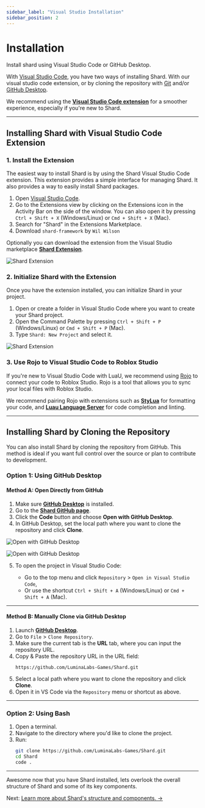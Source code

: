 ```yaml
---
sidebar_label: "Visual Studio Installation"
sidebar_position: 2
---
```


# Installation

Install shard using Visual Studio Code or GitHub Desktop.

With [Visual Studio Code](https://code.visualstudio.com/), you have two ways of installing Shard. With our visual studio code extension, or by cloning the repository with [Git](https://git-scm.com/) and/or [GitHub Desktop](https://desktop.github.com/).

We recommend using the **[Visual Studio Code extension](https://marketplace.visualstudio.com/items?itemName=WilWilson.shard-framework)** for a smoother experience, especially if you're new to Shard.

---

## Installing Shard with Visual Studio Code Extension
### 1. Install the Extension
The easiest way to install Shard is by using the Shard Visual Studio Code extension.
This extension provides a simple interface for managing Shard. It also provides a way to easily install Shard packages.

1. Open [Visual Studio Code](https://code.visualstudio.com/).
2. Go to the Extensions view by clicking on the Extensions icon in the Activity Bar on the side of the window. You can also open it by pressing `Ctrl + Shift + X` (Windows/Linux) or `Cmd + Shift + X` (Mac).
3. Search for "Shard" in the Extensions Marketplace.
4. Download `shard-framework` by `Wil Wilson`

Optionally you can download the extension from the Visual Studio marketplace **[Shard Extension](https://marketplace.visualstudio.com/items?itemName=WilWilson.shard-framework)**.

![Shard Extension](./img/shard_extension.png)

### 2. Initialize Shard with the Extension
Once you have the extension installed, you can initialize Shard in your project.

1. Open or create a folder in Visual Studio Code where you want to create your Shard project.
2. Open the Command Palette by pressing `Ctrl + Shift + P` (Windows/Linux) or `Cmd + Shift + P` (Mac).
3. Type `Shard: New Project` and select it.

![Shard Extension](./img/new_project.png)


### 3. Use Rojo to Visual Studio Code to Roblox Studio
If you're new to Visual Studio Code with LuaU, we recommend using [Rojo](https://rojo.space/) to connect your code to Roblox Studio. Rojo is a tool that allows you to sync your local files with Roblox Studio.

We recommend pairing Rojo with extensions such as **[StyLua](https://marketplace.visualstudio.com/items?itemName=JohnnyMorganz.stylua)** for formatting your code, and **[Luau Language Server](https://marketplace.visualstudio.com/items?itemName=JohnnyMorganz.luau-lsp)** for code completion and linting.

---

## Installing Shard by Cloning the Repository

You can also install Shard by cloning the repository from GitHub. This method is ideal if you want full control over the source or plan to contribute to development.


### Option 1: Using GitHub Desktop

#### Method A: Open Directly from GitHub

1. Make sure **[GitHub Desktop](https://desktop.github.com/)** is installed.
2. Go to the **[Shard GitHub page](https://github.com/LuminaLabs-Games/Shard)**.
3. Click the **Code** button and choose **Open with GitHub Desktop**.
4. In GitHub Desktop, set the local path where you want to clone the repository and click **Clone**.

![Open with GitHub Desktop](./img/open_with_github_desktop.png)

![Open with GitHub Desktop](./img/github_desktop_clone.png)

5. To open the project in Visual Studio Code:

   * Go to the top menu and click `Repository` > `Open in Visual Studio Code`,
   * Or use the shortcut `Ctrl + Shift + A` (Windows/Linux) or `Cmd + Shift + A` (Mac).

---

#### Method B: Manually Clone via GitHub Desktop

1. Launch **[GitHub Desktop](https://desktop.github.com/)**.
2. Go to `File` > `Clone Repository`.
3. Make sure the current tab is the **URL** tab, where you can input the repository URL.
4. Copy & Paste the repository URL in the URL field:
   ```
   https://github.com/LuminaLabs-Games/Shard.git
   ```
5. Select a local path where you want to clone the repository and click **Clone**.
6. Open it in VS Code via the `Repository` menu or shortcut as above.



---

### Option 2: Using Bash

1. Open a terminal.
2. Navigate to the directory where you'd like to clone the project.
3. Run:
   ```bash
   git clone https://github.com/LuminaLabs-Games/Shard.git
   cd Shard
   code .
   ```


--- 

Awesome now that you have Shard installed, lets overlook the overall structure of Shard and some of its key components.

Next: [Learn more about Shard's structure and components. →](../structure-overview)
